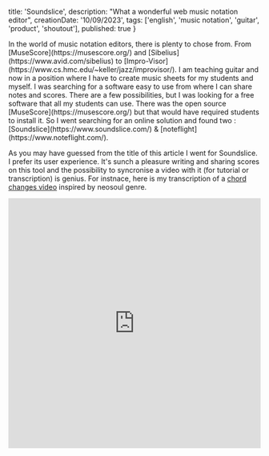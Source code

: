 
  title: 'Soundslice',
  description: "What a wonderful web music notation editor",
  creationDate: '10/09/2023',
  tags: ['english', 'music notation', 'guitar', 'product', 'shoutout'],
  published: true
}

<BlogPostLayout meta={meta}>
In the world of music notation editors, there is plenty to chose from. From [MuseScore](https://musescore.org/) and [Sibelius](https://www.avid.com/sibelius) to [Impro-Visor](https://www.cs.hmc.edu/~keller/jazz/improvisor/). I am teaching guitar and now in a position where I have to create music sheets for my students and myself. I was searching for a software easy to use from where I can share notes and scores. There are a few possibilities, but I was looking for a free software that all my students can use. There was the open source [MuseScore](https://musescore.org/) but that would have required students to install it. So I went searching for an online solution and found two : [Soundslice](https://www.soundslice.com/) & [noteflight](https://www.noteflight.com/). 

As you may have guessed from the title of this article I went for Soundslice. I prefer its user experience. It's sunch a pleasure writing and sharing scores on this tool and the possibility to syncronise a video with it (for tutorial or transcription) is genius. For instnace, here is my transcription of a [chord changes video](https://youtu.be/EkzQ8vivejE) inspired by neosoul genre.
<iframe src="https://www.soundslice.com/slices/TFfwc/embed/" width="100%" height="500" frameBorder="0" allowfullscreen></iframe>
</BlogPostLayout>